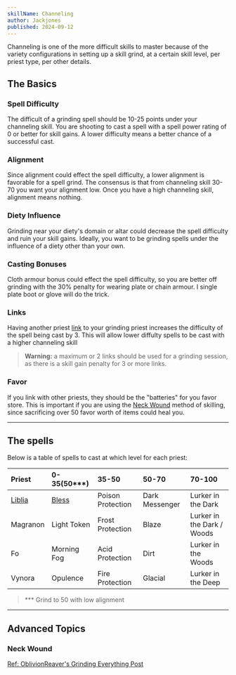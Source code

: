 ```yaml
---
skillName: Channeling
author: Jackjones
published: 2024-09-12
---
```


Channeling is one of the more difficult skills to master because of the variety configurations in setting up a skill grind, at a certain skill level, per priest type, per other details.

## The Basics

### Spell Difficulty

The difficult of a grinding spell should be 10-25 points under your channeling skill. You are shooting to cast a spell with a spell power rating of 0 or better for skill gains. A lower difficulty means a better chance of a successful cast.

### Alignment

Since alignment could effect the spell difficulty, a lower alignment is favorable for a spell grind. The consensus is that from channeling skill 30-70 you want your alignment low. Once you have a high channeling skill, alignment means nothing.

### Diety Influence

Grinding near your diety's domain or altar could decrease the spell difficulty and ruin your skill gains. Ideally, you want to be grinding spells under the influence of a diety other than your own.

### Casting Bonuses

Cloth armour bonus could effect the spell difficulty, so you are better off grinding with the 30% penalty for wearing plate or chain armour. I single plate boot or glove will do the trick.

### Links

Having another priest [link](https://www.wurmpedia.com/index.php/Linking) to your grinding priest increases the difficulty of the spell being cast by 3. This will allow lower diffulty spells to be cast with a higher channeling skill

> __Warning:__ a maximum or 2 links should be used for a grinding session, as there is a skill gain penalty for 3 or more links.

### Favor

If you link with other priests, they should be the "batteries" for you favor store. This is important if you are using the [Neck Wound](#neck-wound) method of skilling, since sacrificing over 50 favor worth of items could heal you.

---

## The spells

Below is a table of spells to cast at which level for each priest:

| Priest | 0-35(50***) | 35-50 | 50-70 | 70-100
|:-----|:-----|:-----|:-----|:-----|
| [Liblia](https://www.wurmpedia.com/index.php/Libila) | [Bless](https://www.wurmpedia.com/index.php/Bless) | Poison Protection | Dark Messenger | Lurker in the Dark |
| Magranon | Light Token | Frost Protection | Blaze | Lurker in the Dark / Woods |
| Fo | Morning Fog | Acid Protection | Dirt | Lurker in the Woods |
| Vynora | Opulence | Fire Protection | Glacial | Lurker in the Deep |

> *** Grind to 50 with low alignment

---

## Advanced Topics

### Neck Wound





[Ref: OblivionReaver's Grinding Everything Post](https://forum.wurmonline.com/index.php?/topic/176149-grindin-everything/)